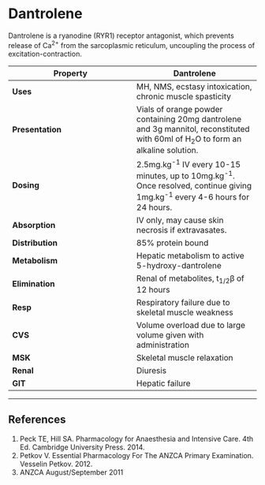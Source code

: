# Dantrolene


Dantrolene is a ryanodine (RYR1) receptor antagonist, which prevents release of Ca^2+^ from the sarcoplasmic reticulum, uncoupling the process of excitation-contraction.

|Property|Dantrolene|
|--|--|
|**Uses**|MH, NMS, ecstasy intoxication, chronic muscle spasticity
|**Presentation**|Vials of orange powder containing 20mg dantrolene and 3g mannitol, reconstituted with 60ml of H~2~O to form an alkaline solution.
|**Dosing**|2.5mg.kg^-1^ IV every 10-15 minutes, up to 10mg.kg^-1^. Once resolved, continue giving 1mg.kg^-1^ every 4-6 hours for 24 hours.
|**Absorption**| IV only, may cause skin necrosis if extravasates.
|**Distribution**|85% protein bound
|**Metabolism**|Hepatic metabolism to active 5-hydroxy-dantrolene
|**Elimination**|Renal of metabolites, t~1/2~β of 12 hours
|**Resp**|Respiratory failure due to skeletal muscle weakness
|**CVS**|Volume overload due to large volume given with administration
|**MSK**|Skeletal muscle relaxation
|**Renal**|Diuresis
|**GIT**|Hepatic failure

---

## References

1. Peck TE, Hill SA. Pharmacology for Anaesthesia and Intensive Care. 4th Ed. Cambridge University Press. 2014.\
2. Petkov V. Essential Pharmacology For The ANZCA Primary Examination. Vesselin Petkov. 2012.
3. ANZCA August/September 2011